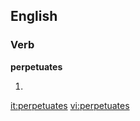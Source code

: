 ==English==
===Verb===
'''perpetuates'''
# {{third-person singular of|[[perpetuate]]}}

[[it:perpetuates]]
[[vi:perpetuates]]